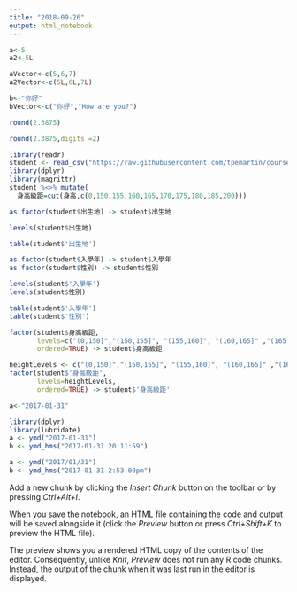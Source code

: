 ```yaml
---
title: "2018-09-26"
output: html_notebook
---
```

```r
a<-5
a2<-5L
```

```r
aVector<-c(5,6,7)
a2Vector<-c(5L,6L,7L)
```

```r
b<-"你好"
bVector<-c("你好","How are you?")
```

```r
round(2.3875)
```

```r
round(2.3875,digits =2)
```

```r
library(readr)
student <- read_csv("https://raw.githubusercontent.com/tpemartin/course-107-1-programming-for-data-science/master/data/student.csv")
library(dplyr)
library(magrittr)
student %<>% mutate(
  身高級距=cut(身高,c(0,150,155,160,165,170,175,180,185,200)))
```


```r
as.factor(student$出生地) -> student$出生地
```

```r
levels(student$出生地)
```


```r
table(student$'出生地')
```

```r
as.factor(student$入學年) -> student$入學年
as.factor(student$性別) -> student$性別
```

```r
levels(student$'入學年')
levels(student$性別)
```

```r
table(student$'入學年')
table(student$'性別')
```


```r
factor(student$身高級距,
       levels=c("(0,150]","(150,155]", "(155,160]", "(160,165]" ,"(165,170]", "(170,175]" ,"(175,180]" ,"(180,185]", "(185,200]"),
       ordered=TRUE) -> student$身高級距
```
```r
heightLevels <- c("(0,150]","(150,155]", "(155,160]", "(160,165]" ,"(165,170]", "(170,175]" ,"(175,180]" ,"(180,185]", "(185,200]")
factor(student$'身高級距',
       levels=heightLevels,
       ordered=TRUE) -> student$'身高級距'
```

```r
a<-"2017-01-31"
```


```r
library(dplyr)
library(lubridate)
a <- ymd("2017-01-31") 
b <- ymd_hms("2017-01-31 20:11:59")
```

```r
a <- ymd("2017/01/31") 
b <- ymd_hms("2017-01-31 2:53:00pm")
```



Add a new chunk by clicking the *Insert Chunk* button on the toolbar or by pressing *Ctrl+Alt+I*.

When you save the notebook, an HTML file containing the code and output will be saved alongside it (click the *Preview* button or press *Ctrl+Shift+K* to preview the HTML file).

The preview shows you a rendered HTML copy of the contents of the editor. Consequently, unlike *Knit*, *Preview* does not run any R code chunks. Instead, the output of the chunk when it was last run in the editor is displayed.
